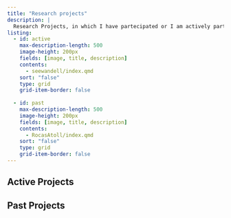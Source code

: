 ```yaml
---
title: "Research projects"
description: |
  Research Projects, in which I have partecipated or I am actively participating.
listing:
  - id: active
    max-description-length: 500
    image-height: 200px
    fields: [image, title, description]
    contents: 
      - seewandell/index.qmd
    sort: "false" 
    type: grid
    grid-item-border: false
  
  - id: past
    max-description-length: 500
    image-height: 200px
    fields: [image, title, description]
    contents: 
      - RocasAtoll/index.qmd
    sort: "false" 
    type: grid
    grid-item-border: false
---
```


## Active Projects

::: {#active}
:::

## Past Projects

::: {#past}
:::
